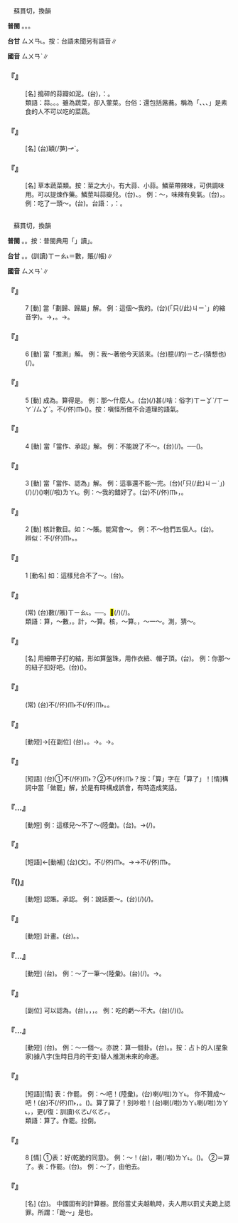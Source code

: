 
=={{ruby|蒜|ㄙㄨㄢˋ}}==

　蘇貫切，換韻

'''普閩''' {{ruby|(文)|ㄙㄨㄢ˪}}。{{ruby|(白)|ㄙㆭ˪}}。{{ruby|蒜|ㄙㆭ˪}}{{ruby|仔|ㄚ}}{{ruby|花|ㄏㄨㆤ}}。

'''台甘''' <rt>ㄙㄨㄢ˪</rt>。按：台語未聞另有語音∥

'''國音''' <rt>ㄙㄨㄢˋ</rt>∥

    

==='''『{{ruby|蒜|ㄙㄨㄢˋ}}{{ruby|泥|ㄋㄧˊ}}{{ruby|兒|ㄦ}}』'''===
: [名] 搗碎的蒜瓣如泥。(台){{ruby|蒜|ㄙㄨㄢ˪}}{{ruby|茸|ㆢㄧㆲˊ/ㄌㄧㆲˊ}}，{{ruby|諧|ㄏㄞˊ}}：{{ruby|絨|ㆢㄧㆲˊ/ㄌㄧㆲˊ}}。
:類語：蒜。{{ruby|蔥|ㄘㄨㄥ}}。{{ruby|韭|ㄐㄧㄡˇ}}。雖為蔬菜，卻入葷菜。台俗：還包括蕗蕎。稱為「{{ruby|蔥|ㄘㄤ}}、{{ruby|韭|ㄍㄨˋ}}、{{ruby|蕗|ㄌㆦ˫}}{{ruby|蕎|ㆣㄧㄜ˫}}、{{ruby|蒜|ㄙㄨㄢ˪}}」是素食的人不可以吃的菜蔬。
:
    

==='''『{{ruby|蒜|ㄙㄨㄢˋ}}{{ruby|苗|ㄇㄧㄠˊ}}』'''===
: [名] (台){{ruby|吐|ㄊㆦˋ}}穎(/芛)<rt>ㆪˋ</rt>{{ruby|丌|ㆤ}}{{ruby|蒜|ㄙㄨㄢ˪}}{{ruby|頭|ㄊㄠˊ}}。
    

==='''『{{ruby|蒜|ㄙㄨㄢˋ}}』'''===
: [名] 草本蔬菜類。按：莖之大小，有大蒜、小蒜。鱗莖帶辣味，可供調味用。可以提煉作藥。鱗莖叫蒜瓣兒。(台){{ruby|蒜|ㄙㄨㄢ˪}}{{ruby|頭|ㄊㄠˊ}}、{{ruby|蒜|ㄙㄨㄢ˪}}{{ruby|瓣|ㆠㄢ˫}}。 例：～，味辣有臭氣。(台){{ruby|蒜|ㄙㄨㄢ˪}}{{ruby|仔|ㄚ}}{{ruby|蘞|ㄏㄧㆰ}}，{{ruby|食|ㄐㄧㄚㆷ ͘}}{{ruby|了|ㄌㄧㄠˋ}}{{ruby|嘴|ㄘㄨㄧ˪}}{{ruby|會|ㄨㆤ˫/ㆤ˫}}{{ruby|臭|ㄘㄠ˪}}{{ruby|<mark>&#xffbcc;</mark>|ㄏㄧㄢ˪}}。例：吃了一頭～。(台){{ruby|食|ㄐㄧㄚㆷ ͘}}{{ruby|一|ㄐㄧㆵ ͘}}{{ruby|粒|ㄌㄧㄚㆴ ͘}}{{ruby|蒜|ㄙㄨㄢ˪}}{{ruby|頭|ㄊㄠˊ}}。台語：{{ruby|蒜|ㄙㄨㄢ˪}}{{ruby|頭|ㄊㄠˊ}}{{ruby|丌|ㆤ}}{{ruby|蒜|ㄙㄨㄢ˪}}{{ruby|瓣|ㆠㄢ˫}}，{{ruby|學|ㄏㄚㆶ ͘}}{{ruby|術|ㄙㄨㆵ ͘}}{{ruby|用|ㄧㄥ˫/ㄧㆲ˫}}{{ruby|語|ㆣㄧˋ/ㆣㄨˋ}}{{ruby|叫|ㄍㄧㄜ˪}}：{{ruby|鱗|ㄌㄧㄣˊ}}{{ruby|莖|ㄍㄧㄥ}}。
    

=={{ruby|算|ㄙㄨㄢˋ}}==

　蘇貫切，換韻

'''普閩''' {{ruby|(文)|ㄙㄨㄢ˪}}。{{ruby|(白)|ㄙㆭ˪}}。按：普閩典用「{{ruby|數|ㄙㆦ˪}}」讀{{ruby|「|ㄒㄧㄠ˪}}」。

'''台甘''' {{ruby|(文)|ㄙㄨㄢ˪}}。{{ruby|(語)|ㄙㆭ˪}}。(訓讀)<rt>ㄒㄧㄠ˪</rt>＝數，賬(/帳)∥

'''國音''' <rt>ㄙㄨㄢˋ</rt>∥

    

==='''『{{ruby|算|ㄙㄨㄢˋ}}』'''===
:7  [動] 當「劃歸、歸屬」解。 例：這個～我的。(台){{ruby|<mark>&#xffacb;</mark>|ㄗㆤ}}(「只(/此)<rt>ㄐㄧˋ</rt>{{ruby|個|ㆤˊ}}」的縮音字){{ruby|算|ㄙㆭ˪}}{{ruby|在|ㄗㄞ˫}}{{ruby|我|ㆣㄨㄚˋ}}{{ruby|身|ㄒㄧㄣ}}{{ruby|上|ㄒㄧㆲ˫}}。→{{ruby|歸|ㄍㄨㄧ}}{{ruby|我|ㆣㄨㄚˋ}}，{{ruby|付|ㄏㆦ˫}}{{ruby|我|·ㆣㄨㄚˋ}}。→{{ruby|由|ㄧㄨˊ}}{{ruby|我|ㆣㄨㄚˋ}}{{ruby|來|ㄌㄞˊ}}{{ruby|負|ㄏㄨ˫}}{{ruby|責|ㄐㄧㆤㆶ}}。
    

==='''『{{ruby|算|ㄙㄨㄢˋ}}』'''===
:6  [動] 當「推測」解。 例：我～著他今天該來。(台){{ruby|我|ㆣㄨㄚˋ}}臆(/約)<rt>ㄧㄜㆷ</rt>(猜想也){{ruby|伊|ㄧ}}{{ruby|今|ㄍㄧㄣ}}{{ruby|仔|ㄚ}}{{ruby|日|ㆢㄧㆵ ͘/ㄌㄧㆵ ͘}}{{ruby|會|ㄨㆤ˫/ㆤ˫}}(/{{ruby|愛|ㄞ˪}}){{ruby|來|ㄌㄞˊ}}。
    

==='''『{{ruby|算|ㄙㄨㄢˋ}}』'''===
:5  [動] 成為。算得是。 例：那～什麼人。(台){{ruby|彼|ㄏㆤ}}(/{{ruby|按|ㄢ˪}}{{ruby|爾|ㄋㆤ}}){{ruby|<mark>&#xffa49;</mark>|ㆠㆤㆷ/ㆠㄨㆤㆷ}}{{ruby|算|ㄙㆭ˪}}{{ruby|做|ㄗㄨㆤ˪/ㄗㄜ˪}}甚(/啥：俗字)<rt>ㄒㄧㆩˋ/ㄒㄧㄚˋ/ㄙㆩˋ</rt>{{ruby|物|ㄇㄧㆷ ͘}}{{ruby|款|ㄎㄨㄢˋ}}{{ruby|丌|ㆤ}}{{ruby|人|ㄌㄤˊ}}。不(/伓)<rt>ㆬ˫</rt>{{ruby|是|ㄒㄧ˫}}{{ruby|做|ㄗㄨㆤ˪/ㄗㄜ˪}}({{ruby|正|ㄐㄧㄥ˪}}{{ruby|常|ㄒㄧㆲˊ}}{{ruby|丌|ㆤ}}){{ruby|人|ㄌㄤˊ}}{{ruby|丌|ㆤ}}{{ruby|方|ㄏㆲ}}{{ruby|法|ㄏㄨㄚㆵ}}。按：嗔怪所做不合道理的語氣。
    

==='''『{{ruby|算|ㄙㄨㄢˋ}}』'''===
:4  [動] 當「當作、承認」解。 例：不能說了不～。(台){{ruby|<mark>&#xffa45;</mark>|ㆠㆤ˫/ㆠㄨㆤ˫}}{{ruby|用|ㄧㄥ˫/ㄧㆲ˫}}{{ruby|得|ㄉㄧㆵ}}{{ruby|話|ㄨㆤ˫}}{{ruby|講|ㄍㆲˋ}}{{ruby|→|ㄍㆲ}}{{ruby|出|ㄘㄨㆵ}}(/{{ruby|了|ㄌㄧㄠˋ}}){{ruby|無|ㆠㄜˊ}}{{ruby|準|ㄗㄨㄣˋ}}{{ruby|算|ㄙㆭ˪}}。──{{ruby|話|ㄨㆤ˫}}{{ruby|既|ㄍㄚㆷ}}{{ruby|講|ㄍㆲˋ}}{{ruby|出|ㄘㄨㆵ}}{{ruby|來|·ㄌㄞˊ}}{{ruby|著|ㄉㄧㄜㆷ ͘}}{{ruby|愛|ㄞ˪}}{{ruby|承|ㄒㄧㄥˊ}}{{ruby|認|ㆢㄧㄣ˫/ㄌㄧㄣ˫}}{{ruby|照|ㄐㄧㄠ˪}}{{ruby|行|ㄍㄧㆩˊ}}({{ruby|實|ㄒㄧㆵ ͘}}{{ruby|行|ㄏㄧㄥˊ}})。
    

==='''『{{ruby|算|ㄙㄨㄢˋ}}』'''===
:3  [動] 當「當作、認為」解。 例：這事還不能～完。(台){{ruby|<mark>&#xffacb;</mark>|ㄗㆤ}}(「只(/此)<rt>ㄐㄧˋ</rt>{{ruby|個|ㆤˊ}}」){{ruby|載|ㄉㄞ˫}}(/{{ruby|戴|ㄉㄞ˪}}){{ruby|事|ㄐㄧ˪}}(/{{ruby|事|ㄉㄞ˫}}{{ruby|情|ㄐㄧ˪}}){{ruby|猶|ㄧㄠˋ}}{{ruby|<mark>&#xffa45;</mark>|ㆠㆤ˫/ㆠㄨㆤ˫}}{{ruby|用|ㄧㄥ˫/ㄧㆲ˫}}{{ruby|得|ㄉㄧㆵ}}{{ruby|講|ㄍㆲˋ}}{{ruby|→|ㄍㆲ}}{{ruby|是|ㄒㄧ˫}}{{ruby|結|ㄍㄧㄚㆵ}}{{ruby|束|ㄙㆦㆶ}}({{ruby|猶|ㄧㄠˋ}}{{ruby|未|ㆠㄨㆤ˫/ㆠㆤ˫}}{{ruby|清|ㄑㄧㄥ}}{{ruby|楚|ㄘㄜˋ}})喇(/啦)<rt>ㄌㄚ˪</rt>。例：～我的錯好了。(台){{ruby|抑|ㄚㆷ}}{{ruby|無|ㆠㄜˊ}}{{ruby|算|ㄙㆭ˪}}{{ruby|做|ㄗㄨㆤ˪/ㄗㄜ˪}}{{ruby|是|ㄒㄧ˫}}{{ruby|我|ㆣㄨㄚˋ}}不(/伓)<rt>ㆬ˫</rt>{{ruby|著|ㄉㄧㄜㆷ ͘}}，{{ruby|準|ㄗㄨㄣˋ}}{{ruby|做|ㄗㄨㆤ˪/ㄗㄜ˪}}{{ruby|是|ㄒㄧ˫}}{{ruby|我|ㆣㄨㄚˋ}}{{ruby|做|ㄗㄨㆤ˪/ㄗㄜ˪}}{{ruby|錯|ㄘㄜ˪}}。
    

==='''『{{ruby|算|ㄙㄨㄢˋ}}』'''===
:2  [動] 核計數目。如：～賬。能寫會～。 例：不～他們五個人。(台){{ruby|<mark>&#xffad9;</mark>|ㄧㄣ}}{{ruby|五|ㆣㆦ˫}}{{ruby|個|ㆤˊ}}{{ruby|人|ㄌㄤˊ}}{{ruby|無|ㆠㄜˊ}}{{ruby|算|ㄙㆭ˪}}{{ruby|在|ㄗㄞ˫}}{{ruby|內|ㄌㄞ˫}}。
:辨似：不(/伓)<rt>ㆬ˫</rt>{{ruby|算|ㄙㆭ˪}}{{ruby|<mark>&#xffad9;</mark>|ㄧㄣ}}{{ruby|五|ㆣㆦ˫}}{{ruby|個|ㆤˊ}}。{{ruby|無|ㆠㄜˊ}}{{ruby|算|ㄙㆭ˪}}{{ruby|<mark>&#xffad9;</mark>|ㄧㄣ}}{{ruby|五|ㆣㆦ˫}}{{ruby|個|ㄍㆮˊ/ㆤˊ}}。
:
    

==='''『{{ruby|算|ㄙㄨㄢˋ}}』'''===
:1  [動名] 如：這樣兒合不了～。(台){{ruby|按|ㄢ˪}}{{ruby|爾|ㄋㄧ/ㄋㆤ}}{{ruby|算|ㄙㆭ˪}}{{ruby|<mark>&#xffa45;</mark>|ㆠㆤ˫/ㆠㄨㆤ˫}}{{ruby|和|ㄏㄜˊ}}。
    

==='''『{{ruby|能|ㄋㄥˊ}}{{ruby|寫|ㄒㄧㄝˇ}}{{ruby|會|ㄏㄨㄟˋ}}{{ruby|算|ㄙㄨㄢˋ}}』'''===
: (常) (台){{ruby|<mark>&#xffa55;</mark>|ㆣㄠˊ}}{{ruby|寫|ㄒㄧㄚˋ}}{{ruby|字|ㆢㄧ˫/ㄌㄧ˫}}{{ruby|會|ㄨㆤ˫/ㆤ˫}}{{ruby|算|ㄙㆭ˪}}數(/賬)<rt>ㄒㄧㄠ˪</rt>。──{{ruby|聰|ㄘㆲ}}{{ruby|明|ㆠㄧㄥˊ}}{{ruby|伶|ㄌㄧㄥˊ}}{{ruby|俐|ㄌㄧ˫}}。<mark>&#xffa55;</mark>{{ruby| |ㆣㄠˊ}}{{ruby|辦|ㄅㄢ˫}}{{ruby|戴|ㄉㄞ˪}}(/{{ruby|載|ㄉㄞ˫}}){{ruby|事|ㄐㄧ˪}}(/{{ruby|事|ㄉㄞ˫}}{{ruby|情|ㄐㄧ˪}})。
:類語：算，～數，{{ruby|數|ㄕㄨˇ}}。計，～算。核，～算。{{ruby|數|ㄕㄨˇ}}，～一～。測，猜～。
:
    

==='''『{{ruby|算|ㄙㄨㄢˋ}}{{ruby|盤|ㄆㄢˊ}}{{ruby|疙|ㄍㄜ}}{{ruby|瘩|·ㄉㄚ}}』'''===
: [名] 用細帶子打的結，形如算盤珠，用作衣紐、帽子頂。(台){{ruby|布|ㄅㆦ˪}}{{ruby|紐|ㄌㄧㄨˋ}}{{ruby|→|ㄌㄧㄨ˪}}{{ruby|仔|ㄚ}}。 例：你那～的紐子扣好吧。(台){{ruby|汝|ㄌㄧˋ}}{{ruby|衫|ㄙㆩ}}{{ruby|丌|ㆤ}}({{ruby|布|ㄅㆦ˪}}){{ruby|紐|ㄌㄧㄨˋ}}{{ruby|仔|ㄚ}}{{ruby|紐|ㄌㄧㄨˋ}}{{ruby|付|ㄏㆦ˫}}{{ruby|伊|ㄧ}}{{ruby|好|ㄏㄜˋ/ㄏㆦˋ}}。
    

==='''『{{ruby|算|ㄙㄨㄢˋ}}{{ruby|無|ㄨˊ}}{{ruby|遺|ㄧˊ}}{{ruby|策|ㄘㄜˋ}}』'''===
: (常) (台)不(/伓)<rt>ㆬ˫</rt>{{ruby|曾|ㆠㄚㆵ}}{{ruby|扑|ㄆㄚㆷ}}不(/伓)<rt>ㆬ˫</rt>{{ruby|著|ㄉㄧㄜㆷ ͘}}{{ruby|算|ㄙㆭ˪}}。{{ruby|無|ㆠㄜˊ}}{{ruby|失|ㄒㄧㆵ}}{{ruby|策|ㄑㄧㆤㆶ}}。
    

==='''『{{ruby|總|ㄗㄨㄥˇ}}{{ruby|算|ㄙㄨㄢˋ}}』'''===
: [動短]→[在副位] (台){{ruby|總|ㄗㆲˋ}}{{ruby|算|ㄙㆭ˪}}。{{ruby|結|ㄍㄧㄚㆵ}}{{ruby|算|ㄙㄨㄢ˪}}。→{{ruby|結|ㄍㄧㄚㆵ}}{{ruby|局|ㄍㄧㆦㆶ ͘}}。→{{ruby|總|ㄗㆲˋ}}{{ruby|講|ㄍㆲˋ}}。
    

==='''『{{ruby|算|ㄙㄨㄢˋ}}{{ruby|不|ㄅㄨˊ}}{{ruby|算|ㄙㄨㄢˋ}}』'''===
: [短語] (台)①{{ruby|<mark>&#xffa49;</mark>|ㆠㆤㆷ/ㆠㄨㆤㆷ}}{{ruby|計|ㄍㆤ˪}}{{ruby|算|ㄙㆭ˪}}{{ruby|或|ㄧㄚㆷ ͘/ㄚˋ}}不(/伓)<rt>ㆬ˫</rt>{{ruby|計|ㄍㆤ˪}}{{ruby|算|ㄙㆭ˪}}？②{{ruby|<mark>&#xffa49;</mark>|ㆠㆤㆷ/ㆠㄨㆤㆷ}}{{ruby|準|ㄗㄨㄣˋ}}{{ruby|拄|ㄉㄨ˫}}{{ruby|好|ㄏㄜˋ}}{{ruby|去|ㄎㄧ˪}}不(/伓)<rt>ㆬ˫</rt>？按：「算」字在「算了」！[情]構詞中當「做罷」解，於是有時構成誤會，有時造成笑話。
    

==='''『{{ruby|合|ㄏㄜˊ}}…{{ruby|算|ㄙㄨㄢˋ}}』'''===
: [動短] 例：這樣兒～不了～(陸彙)。(台){{ruby|按|ㄢ˪}}{{ruby|爾|ㄋㆤ}}{{ruby|生|ㄙㆥ/ㄒㆪ}}{{ruby|無|ㆠㄜˊ}}{{ruby|合|ㄏㄚㆷ ͘}}{{ruby|算|ㄙㆭ˪}}。→{{ruby|算|ㄙㆭ˪}}{{ruby|<mark>&#xffa45;</mark>|ㆠㆤ˫/ㆠㄨㆤ˫}}{{ruby|和|ㄏㄜˊ}}(/{{ruby|合|ㄏㄚㆴ ͘}})。
:
    

==='''『{{ruby|失|ㄕ}}{{ruby|算|ㄙㄨㄢˋ}}』'''===
: [短語]←[動補] (台){{ruby|失|ㄒㄧㆵ}}{{ruby|算|ㄙㆭ˪/ㄙㄨㄢ˪}}(文)。{{ruby|扑|ㄆㄚㆷ}}不(/伓)<rt>ㆬ˫</rt>{{ruby|著|ㄉㄧㄜㆷ}}{{ruby|算|ㄙㆭ˪}}。→{{ruby|計|ㄍㆤ˪}}{{ruby|畫|ㄨㆤㆷ ͘}}→{{ruby|畫|ㄨㆤ˫}}{{ruby|了|ㄌㄧㄠˋ}}不(/伓)<rt>ㆬ˫</rt>{{ruby|著|ㄉㄧㄜㆷ ͘}}{{ruby|去|·ㄎㄧ˪}}。
    

==='''『{{ruby|算|ㄙㄨㄢˋ}}{{ruby|數|ㄕㄨˋ}}({{ruby|兒|ㄦ}})』'''===
: [動短] 認賬。承認。 例：說話要～。(台){{ruby|話|ㄨㆤ˫}}{{ruby|講|ㄍㆲˋ}}{{ruby|著|ㄉㄧㄜㆷ}}(/{{ruby|都|ㄉㄜ˫}}){{ruby|愛|ㄞ˪}}{{ruby|有|ㄨ˫}}{{ruby|算|ㄙㆭ˪}}{{ruby|賬|ㄒㄧㄠ˪}}(/{{ruby|有|ㄨ˫}}{{ruby|準|ㄗㄨㄣˋ}}{{ruby|算|ㄙㆭ˪}}){{ruby|切|ㄑㄧㄚㆵ}}{{ruby|實|ㄒㄧㆵ ͘}}{{ruby|負|ㄏㄨ˫}}{{ruby|責|ㄐㄧㆤㆶ}}。
    

==='''『{{ruby|打|ㄉㄚˇ}}{{ruby|算|ㄙㄨㄢˋ}}』'''===
: [動短] 計畫。(台){{ruby|扑|ㄆㄚㆷ}}{{ruby|算|ㄙㆭ˪}}。{{ruby|計|ㄍㆤ˪}}{{ruby|畫|ㄧㆤㆶ ͘}}{{ruby|→|ㄨㆤㆷ ͘}}。
    

==='''『{{ruby|算|ㄙㄨㄢˋ}}…{{ruby|賬|ㄓㄤˋ}}』'''===
: [動短] (台){{ruby|算|ㄙㆭ˪}}{{ruby|賬|ㄒㄧㄠ˪}}。 例：～了一筆～(陸彙)。(台){{ruby|算|ㄙㆭ˪}}{{ruby|了|ㄌㄧㄠˋ}}{{ruby|一|ㄐㄧㆵ ͘}}{{ruby|條|ㄉㄧㄠˊ}}(/{{ruby|筆|ㄅㄧㆵ}}){{ruby|賬|ㄒㄧㄠ˪}}。→{{ruby|清|ㄑㄧㄥ}}{{ruby|一|ㄐㄧㆵ ͘}}{{ruby|條|ㄉㄧㄠˊ}}{{ruby|賬|ㄒㄧㄠ˪}}。
    

==='''『{{ruby|算|ㄙㄨㄢˋ}}{{ruby|是|ㄕˋ}}』'''===
: [副位] 可以認為。(台){{ruby|算|ㄙㆭ˪}}{{ruby|來|ㄌㄞˊ}}。{{ruby|結|ㄍㄧㄚㆵ}}{{ruby|算|ㄙㆭ˪}}，{{ruby|結|ㄍㄧㄚㆵ}}{{ruby|局|ㄍㄧㆦㆶ ͘}}，{{ruby|會|ㄨㆤ˫/ㆤ˫}}{{ruby|講|ㄍㆲˋ}}{{ruby|得|ㄉㄧㆵ}}。 例：吃的虧～不大。(台){{ruby|虧|ㄎㄨㄧ}}{{ruby|欠|ㄎㄧㆰ˪}}(/{{ruby|損|ㄙㄨㄣˋ}}{{ruby|失|ㄒㄧㆴ}}){{ruby|算|ㄙㆭ˪}}{{ruby|做|ㄗㄨㆤ˪/ㄗㄜ˪}}{{ruby|是|ㄒㄧ˫}}({{ruby|會|ㄨㆤ˫/ㆤ˫}}{{ruby|講|ㄍㆲˋ}}{{ruby|→|ㄍㆲ}}{{ruby|得|ㄉㄧㆵ}}{{ruby|是|ㄒㄧ˫}}){{ruby|無|ㆠㄜˊ}}{{ruby|若|ㄌㄨㄚ˫/ㆣㄨㄚ˫}}{{ruby|大|ㄉㄨㄚ˫}}。
    

==='''『{{ruby|算|ㄙㄨㄢˋ}}…{{ruby|命|ㄇㄧㄥˋ}}』'''===
: [動短] (台){{ruby|算|ㄙㆭ˪}}{{ruby|命|ㄇㄧㄚ˫}}。 例：～一個～。亦說：算一個卦。(台){{ruby|算|ㄙㆭ˪}}{{ruby|一|ㄐㄧㆵ ͘}}{{ruby|個|ㆤˊ}}{{ruby|命|ㄇㄧㄚ˫}}。{{ruby|卜|ㄅㆦㆶ}}{{ruby|一|ㄐㄧㆵ ͘}}{{ruby|個|ㆤˊ}}{{ruby|卦|ㄍㄨㄚ˪}}。按：占卜的人(星象家)據八字(生時日月的干支)替人推測未來的命運。
    

==='''『{{ruby|算|ㄙㄨㄢˋ}}{{ruby|了|ㄌㄜ}}』'''===
: [短語][情] 表：作罷。 例：～吧！(陸彙)。(台){{ruby|準|ㄗㄨㄣˋ}}{{ruby|拄|ㄉㄨˋ}}{{ruby|好|ㄏㄜˋ}}{{ruby|去|ㄎㄧ˪}}喇(/啦)<rt>ㄌㄚ˪</rt>。 你不贊成～吧！(台){{ruby|汝|ㄌㄧˋ}}不(/伓)<rt>ㆬ˫</rt>{{ruby|贊|ㄗㄢ˪}}{{ruby|成|ㄒㄧㄥˊ}}，{{ruby|無|ㆠㄜˊ}}{{ruby|<mark>&#xffb49;</mark>|ㄇㄞ˪}}。({{ruby|準|ㄗㄨㄣˋ}}{{ruby|拄|ㄉㄨˋ}}{{ruby|好|ㄏㄜˋ}}{{ruby|去|ㄎㄧ˪}})。算了算了！別吵啦！(台){{ruby|好|ㄏㄜˋ}}喇(/啦)<rt>ㄌㄚ˪</rt>{{ruby|好|ㄏㄜˋ}}喇(/啦)<rt>ㄌㄚ˪</rt>，{{ruby|準|ㄗㄨㄣˋ}}{{ruby|拄|ㄉㄨˋ}}{{ruby|好|ㄏㄜˋ}}{{ruby|去|ㄎㄧ˪}}，{{ruby|<mark>&#xffb49;</mark>|ㄇㄞ˪}}更(/復：訓讀)<rt>ㄍㄜ˪/ㄍㄜㆷ</rt>{{ruby|再|ㄗㄞ˪}}{{ruby|吵|ㄘㄚˋ}}。
:類語：算了。作罷。拉倒。
:
    

==='''『{{ruby|算|ㄙㄨㄢˋ}}』'''===
:8  [情] ①表：好(乾脆的同意)。 例：～！(台){{ruby|抑|ㄚˋ}}{{ruby|無|ㆠㄜˊ}}，{{ruby|好|ㄏㄜˋ}}喇(/啦)<rt>ㄌㄚ˪</rt>。({{ruby|免|ㆠㄧㄢˋ}}{{ruby|講|ㄍㆲˋ}}{{ruby|→|ㄍㆲ}}{{ruby|出|ㄘㄨㆵ}}{{ruby|東|ㄉㄤ}}{{ruby|講|ㄍㆲˋ}}{{ruby|→|ㄍㆲ}}{{ruby|出|ㄘㄨㆵ}}{{ruby|西|ㄙㄞ}})。 ②＝算了。表：作罷。(台){{ruby|准|ㄗㄨㄣˋ}}{{ruby|抵|ㄉㄨˋ}}{{ruby|好|ㄏㄜˋ}}。 例：～了，由他去。
    

==='''『{{ruby|算|ㄙㄨㄢˋ}}{{ruby|盤|ㄆㄢˊ}}』'''===
: [名] (台){{ruby|算|ㄙㆭ˪}}{{ruby|盤|ㄅㄨㆩˊ}}。 中國固有的計算器。民俗當丈夫越軌時，夫人用以罰丈夫跪上認罪。所謂：「跪～」是也。
    
